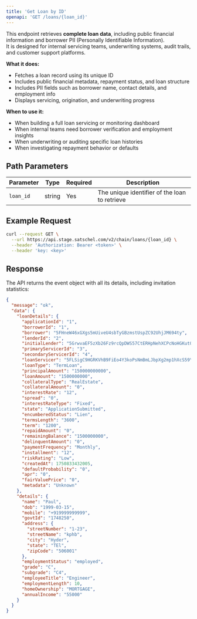 ```yaml
---
title: 'Get Loan by ID'
openapi: 'GET /loans/{loan_id}'
---
```


This endpoint retrieves **complete loan data**, including public financial information and borrower PII (Personally Identifiable Information).  
It is designed for internal servicing teams, underwriting systems, audit trails, and customer support platforms.

**What it does:**
- Fetches a loan record using its unique ID
- Includes public financial metadata, repayment status, and loan structure
- Includes PII fields such as borrower name, contact details, and employment info
- Displays servicing, origination, and underwriting progress

**When to use it:**
- When building a full loan servicing or monitoring dashboard
- When internal teams need borrower verification and employment insights
- When underwriting or auditing specific loan histories
- When investigating repayment behavior or defaults

## Path Parameters

| Parameter | Type | Required | Description |
|-----------|------|----------|-------------|
| `loan_id` | string | Yes | The unique identifier of the loan to retrieve |

## Example Request

```bash
curl --request GET \
  --url https://api.stage.satschel.com/v2/chain/loans/{loan_id} \
  --header 'Authorization: Bearer <token>' \
  --header 'key: <key>'
```

## Response

The API returns the event object with all its details, including invitation statistics:

```json
{
  "message": "ok",
  "data": {
    "loanDetails": {
      "applicationId": "1",
      "borrowerId": "1",
      "borrower": "5FHneW46xGXgs5mUiveU4sbTyGBzmstUspZC92UhjJM694ty",
      "lenderId": "2",
      "initialLender": "5GrwvaEF5zXb26Fz9rcQpDWS57CtERHpNehXCPcNoHGKutQY",
      "primaryServicerId": "3",
      "secondaryServicerId": "4",
      "loanServicer": "5FLSigC9HGRKVhB9FiEo4Y3koPsNmBmLJbpXg2mp1hXcS59Y",
      "loanType": "TermLoan",
      "principalAmount": "150000000000",
      "loanAmount": "1500000000",
      "collateralType": "RealEstate",
      "collateralAmount": "0",
      "interestRate": "12",
      "spread": "0",
      "interestRateType": "Fixed",
      "state": "ApplicationSubmitted",
      "encumberedStatus": "Lien",
      "termsLength": "3600",
      "term": "1200",
      "repaidAmount": "0",
      "remainingBalance": "1500000000",
      "delinquentAmount": "0",
      "paymentFrequency": "Monthly",
      "installment": "12",
      "riskRating": "Low",
      "createdAt": 1750833432005,
      "defaultProbability": "0",
      "apr": "0",
      "fairValuePrice": "0",
      "metadata": "Unknown"
    },
    "details": {
      "name": "Paul",
      "dob": "1999-03-15",
      "mobile": "+919999999999",
      "govtId": "1748250",
      "address": {
        "streetNumber": "1-23",
        "streetName": "kphb",
        "city": "Hyder",
        "state": "TEl",
        "zipCode": "506001"
      },
      "employmentStatus": "employed",
      "grade": "C",
      "subgrade": "C4",
      "employeeTitle": "Engineer",
      "employmentLength": 10,
      "homeOwnership": "MORTGAGE",
      "annualIncome": "55000"
    }
  }
}

```

